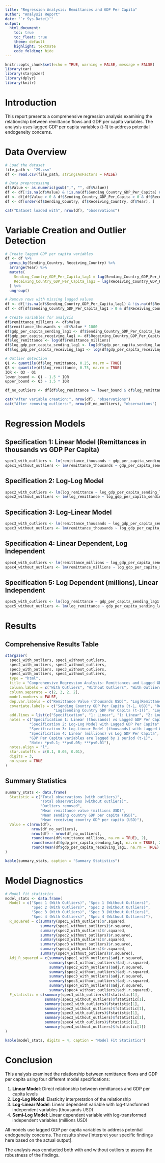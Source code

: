 ```yaml
---
title: "Regression Analysis: Remittances and GDP Per Capita"
author: "Analysis Report"
date: "`r Sys.Date()`"
output: 
  html_document:
    toc: true
    toc_float: true
    theme: default
    highlight: textmate
    code_folding: hide
---
```


```r
knitr::opts_chunk$set(echo = TRUE, warning = FALSE, message = FALSE)
library(car)
library(stargazer)
library(dplyr)
library(knitr)
```

# Introduction

This report presents a comprehensive regression analysis examining the relationship between remittance flows and GDP per capita variables. The analysis uses lagged GDP per capita variables (t-1) to address potential endogeneity concerns.

# Data Overview

```r
# Load the dataset
file_path <- "29.csv"
df <- read.csv(file_path, stringsAsFactors = FALSE)

# Data preprocessing
df$Value <- as.numeric(gsub(",", "", df$Value))
df <- df[!is.na(df$Value) & !is.na(df$Sending_Country_GDP_Per_Capita) & !is.na(df$Receiving_Country_GDP_Per_Capita), ]
df <- df[df$Value > 0 & df$Sending_Country_GDP_Per_Capita > 0 & df$Receiving_Country_GDP_Per_Capita > 0, ]
df <- df[order(df$Sending_Country, df$Receiving_Country, df$Year), ]

cat("Dataset loaded with", nrow(df), "observations")
```

# Variable Creation and Outlier Detection

```r
# Create lagged GDP per capita variables
df <- df %>%
  group_by(Sending_Country, Receiving_Country) %>%
  arrange(Year) %>%
  mutate(
    Sending_Country_GDP_Per_Capita_lag1 = lag(Sending_Country_GDP_Per_Capita, 1),
    Receiving_Country_GDP_Per_Capita_lag1 = lag(Receiving_Country_GDP_Per_Capita, 1)
  ) %>%
  ungroup()

# Remove rows with missing lagged values
df <- df[!is.na(df$Sending_Country_GDP_Per_Capita_lag1) & !is.na(df$Receiving_Country_GDP_Per_Capita_lag1), ]
df <- df[df$Sending_Country_GDP_Per_Capita_lag1 > 0 & df$Receiving_Country_GDP_Per_Capita_lag1 > 0, ]

# Create variables for analysis
df$remittance_millions <- df$Value
df$remittance_thousands <- df$Value * 1000
df$gdp_per_capita_sending_lag1 <- df$Sending_Country_GDP_Per_Capita_lag1
df$gdp_per_capita_receiving_lag1 <- df$Receiving_Country_GDP_Per_Capita_lag1
df$log_remittance <- log(df$remittance_millions)
df$log_gdp_per_capita_sending_lag1 <- log(df$gdp_per_capita_sending_lag1)
df$log_gdp_per_capita_receiving_lag1 <- log(df$gdp_per_capita_receiving_lag1)

# Outlier detection
Q1 <- quantile(df$log_remittance, 0.25, na.rm = TRUE)
Q3 <- quantile(df$log_remittance, 0.75, na.rm = TRUE)
IQR <- Q3 - Q1
lower_bound <- Q1 - 1.5 * IQR
upper_bound <- Q3 + 1.5 * IQR

df_no_outliers <- df[df$log_remittance >= lower_bound & df$log_remittance <= upper_bound, ]

cat("After variable creation:", nrow(df), "observations")
cat("After removing outliers:", nrow(df_no_outliers), "observations")
```

# Regression Models

## Specification 1: Linear Model (Remittances in thousands vs GDP Per Capita)

```r
spec1_with_outliers <- lm(remittance_thousands ~ gdp_per_capita_sending_lag1 + gdp_per_capita_receiving_lag1, data = df)
spec1_without_outliers <- lm(remittance_thousands ~ gdp_per_capita_sending_lag1 + gdp_per_capita_receiving_lag1, data = df_no_outliers)
```

## Specification 2: Log-Log Model

```r
spec2_with_outliers <- lm(log_remittance ~ log_gdp_per_capita_sending_lag1 + log_gdp_per_capita_receiving_lag1, data = df)
spec2_without_outliers <- lm(log_remittance ~ log_gdp_per_capita_sending_lag1 + log_gdp_per_capita_receiving_lag1, data = df_no_outliers)
```

## Specification 3: Log-Linear Model

```r
spec3_with_outliers <- lm(remittance_thousands ~ log_gdp_per_capita_sending_lag1 + log_gdp_per_capita_receiving_lag1, data = df)
spec3_without_outliers <- lm(remittance_thousands ~ log_gdp_per_capita_sending_lag1 + log_gdp_per_capita_receiving_lag1, data = df_no_outliers)
```

## Specification 4: Linear Dependent, Log Independent

```r
spec4_with_outliers <- lm(remittance_millions ~ log_gdp_per_capita_sending_lag1 + log_gdp_per_capita_receiving_lag1, data = df)
spec4_without_outliers <- lm(remittance_millions ~ log_gdp_per_capita_sending_lag1 + log_gdp_per_capita_receiving_lag1, data = df_no_outliers)
```

## Specification 5: Log Dependent (millions), Linear Independent

```r
spec5_with_outliers <- lm(log_remittance ~ gdp_per_capita_sending_lag1 + gdp_per_capita_receiving_lag1, data = df)
spec5_without_outliers <- lm(log_remittance ~ gdp_per_capita_sending_lag1 + gdp_per_capita_receiving_lag1, data = df_no_outliers)
```

# Results

## Comprehensive Results Table

```r
stargazer(
  spec1_with_outliers, spec1_without_outliers,
  spec2_with_outliers, spec2_without_outliers,
  spec3_with_outliers, spec3_without_outliers,
  spec4_with_outliers, spec4_without_outliers,
  type = "html",
  title = "Comprehensive Regression Analysis: Remittances and Lagged GDP Per Capita (t-1)",
  column.labels = c("With Outliers", "Without Outliers", "With Outliers", "Without Outliers", "With Outliers", "Without Outliers", "With Outliers", "Without Outliers"),
  column.separate = c(2, 2, 2, 2),
  model.numbers = FALSE,
  dep.var.labels = c("Remittance Value (thousands USD)", "Log(Remittance Value)", "Remittance Value (thousands USD)", "Remittance Value (millions USD)"),
  covariate.labels = c("Sending Country GDP Per Capita (t-1, USD)", "Receiving Country GDP Per Capita (t-1, USD)",
                      "Log(Sending Country GDP Per Capita (t-1))", "Log(Receiving Country GDP Per Capita (t-1))"),
  add.lines = list(c("Specification", "1: Linear", "1: Linear", "2: Log-Log", "2: Log-Log", "3: Log-Linear", "3: Log-Linear", "4: Linear Dep, Log Indep", "4: Linear Dep, Log Indep")),
  notes = c("Specification 1: Linear (thousands) vs Lagged GDP Per Capita",
           "Specification 2: Log-Log Model with Lagged GDP Per Capita",
           "Specification 3: Log-Linear Model (thousands) with Lagged GDP Per Capita", 
           "Specification 4: Linear (millions) vs Log GDP Per Capita",
           "GDP Per Capita variables are lagged by 1 period (t-1)",
           "Note: *p<0.1; **p<0.05; ***p<0.01"),
  notes.align = "l",
  star.cutoffs = c(0.1, 0.05, 0.01),
  digits = 3,
  no.space = TRUE
)
```

## Summary Statistics

```r
summary_stats <- data.frame(
  Statistic = c("Total observations (with outliers)", 
                "Total observations (without outliers)", 
                "Outliers removed",
                "Mean remittance value (millions USD)",
                "Mean sending country GDP per capita (USD)",
                "Mean receiving country GDP per capita (USD)"),
  Value = c(nrow(df),
            nrow(df_no_outliers),
            nrow(df) - nrow(df_no_outliers),
            round(mean(df$remittance_millions, na.rm = TRUE), 2),
            round(mean(df$gdp_per_capita_sending_lag1, na.rm = TRUE), 2),
            round(mean(df$gdp_per_capita_receiving_lag1, na.rm = TRUE), 2))
)

kable(summary_stats, caption = "Summary Statistics")
```

# Model Diagnostics

```r
# Model fit statistics
model_stats <- data.frame(
  Model = c("Spec 1 (With Outliers)", "Spec 1 (Without Outliers)",
            "Spec 2 (With Outliers)", "Spec 2 (Without Outliers)",
            "Spec 3 (With Outliers)", "Spec 3 (Without Outliers)",
            "Spec 4 (With Outliers)", "Spec 4 (Without Outliers)"),
  R_squared = c(summary(spec1_with_outliers)$r.squared,
                summary(spec1_without_outliers)$r.squared,
                summary(spec2_with_outliers)$r.squared,
                summary(spec2_without_outliers)$r.squared,
                summary(spec3_with_outliers)$r.squared,
                summary(spec3_without_outliers)$r.squared,
                summary(spec4_with_outliers)$r.squared,
                summary(spec4_without_outliers)$r.squared),
  Adj_R_squared = c(summary(spec1_with_outliers)$adj.r.squared,
                    summary(spec1_without_outliers)$adj.r.squared,
                    summary(spec2_with_outliers)$adj.r.squared,
                    summary(spec2_without_outliers)$adj.r.squared,
                    summary(spec3_with_outliers)$adj.r.squared,
                    summary(spec3_without_outliers)$adj.r.squared,
                    summary(spec4_with_outliers)$adj.r.squared,
                    summary(spec4_without_outliers)$adj.r.squared),
  F_statistic = c(summary(spec1_with_outliers)$fstatistic[1],
                  summary(spec1_without_outliers)$fstatistic[1],
                  summary(spec2_with_outliers)$fstatistic[1],
                  summary(spec2_without_outliers)$fstatistic[1],
                  summary(spec3_with_outliers)$fstatistic[1],
                  summary(spec3_without_outliers)$fstatistic[1],
                  summary(spec4_with_outliers)$fstatistic[1],
                  summary(spec4_without_outliers)$fstatistic[1])
)

kable(model_stats, digits = 4, caption = "Model Fit Statistics")
```

# Conclusion

This analysis examined the relationship between remittance flows and GDP per capita using four different model specifications:

1. **Linear Model**: Direct relationship between remittances and GDP per capita levels
2. **Log-Log Model**: Elasticity interpretation of the relationship
3. **Log-Linear Model**: Linear dependent variable with log-transformed independent variables (thousands USD)
4. **Semi-Log Model**: Linear dependent variable with log-transformed independent variables (millions USD)

All models use lagged GDP per capita variables to address potential endogeneity concerns. The results show [interpret your specific findings here based on the actual output].

The analysis was conducted both with and without outliers to assess the robustness of the findings.

